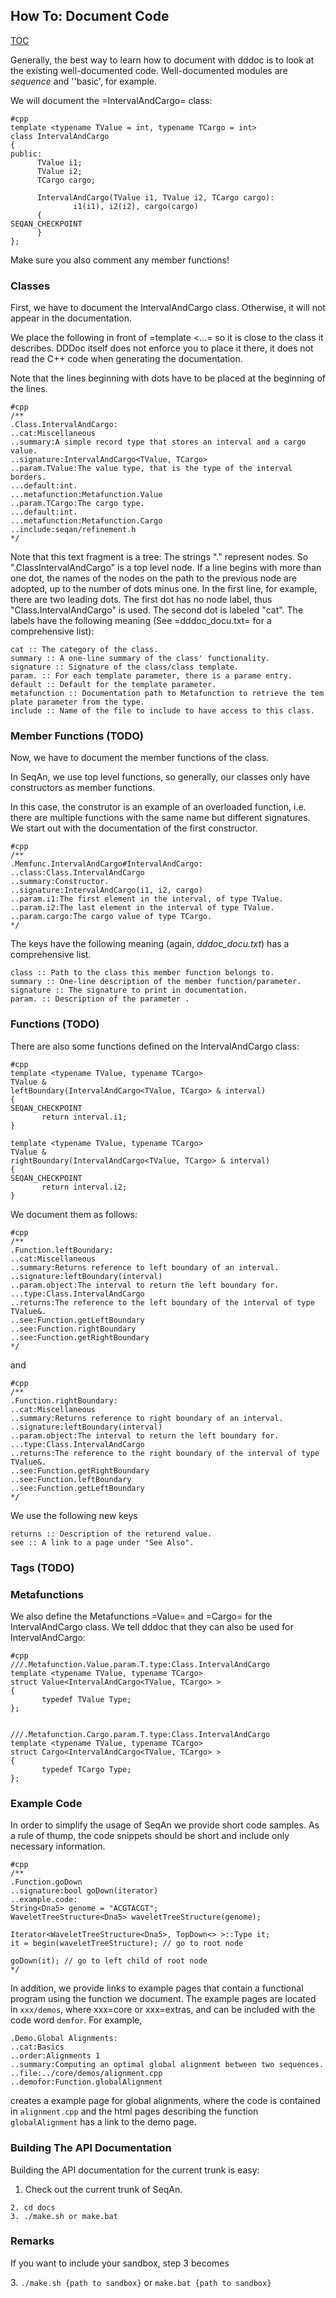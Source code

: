 
== How To: Document Code ==

[[TOC]]

Generally, the best way to learn how to document with dddoc is to look at the existing well-documented code.
Well-documented modules are ''sequence'' and ''basic', for example.

We will document the =IntervalAndCargo= class:

<pre>
#cpp
template <typename TValue = int, typename TCargo = int>
class IntervalAndCargo
{
public:
	  TValue i1;
	  TValue i2;
	  TCargo cargo;

	  IntervalAndCargo(TValue i1, TValue i2, TCargo cargo):
			  i1(i1), i2(i2), cargo(cargo)
	  {
SEQAN_CHECKPOINT
	  }
};
</pre>

Make sure you also comment any member functions!

=== Classes ===

First, we have to document the IntervalAndCargo class.
Otherwise, it will not appear in the documentation.

We place the following in front of =template <...= so it is close to the class it describes.
DDDoc itself does not enforce you to place it there, it does not read the C++ code when generating the documentation.

Note that the lines beginning with dots have to be placed at the beginning of the lines.

<pre>
#cpp
/**
.Class.IntervalAndCargo:
..cat:Miscellaneous
..summary:A simple record type that stores an interval and a cargo value.
..signature:IntervalAndCargo<TValue, TCargo>
..param.TValue:The value type, that is the type of the interval borders.
...default:int.
...metafunction:Metafunction.Value
..param.TCargo:The cargo type.
...default:int.
...metafunction:Metafunction.Cargo
..include:seqan/refinement.h
*/
</pre>

Note that this text fragment is a tree: The strings ".<string>" represent nodes.
So ".ClassIntervalAndCargo" is a top level node.
If a line begins with more than one dot, the names of the nodes on the path to the previous node are adopted, up to the number of dots minus one.
In the first line, for example, there are two leading dots.
The first dot has no node label, thus "Class.IntervalAndCargo" is used.
The second dot is labeled "cat".
The labels have the following meaning (See =dddoc_docu.txt= for a comprehensive list):

 cat :: The category of the class.
 summary :: A one-line summary of the class' functionality.
 signature :: Signature of the class/class template.
 param.<type> :: For each template parameter, there is a parame entry.
 default :: Default for the template parameter.
 metafunction :: Documentation path to Metafunction to retrieve the template parameter from the type.
 include :: Name of the file to include to have access to this class.

=== Member Functions (TODO) ===

Now, we have to document the member functions of the class.

In SeqAn, we use top level functions, so generally, our classes only have constructors as member functions.

In this case, the construtor is an example of an overloaded function, i.e. there are multiple functions with the same name but different signatures.
We start out with the documentation of the first constructor.

<pre>
#cpp
/**
.Memfunc.IntervalAndCargo#IntervalAndCargo:
..class:Class.IntervalAndCargo
..summary:Constructor.
..signature:IntervalAndCargo(i1, i2, cargo)
..param.i1:The first element in the interval, of type TValue.
..param.i2:The last element in the interval of type TValue.
..param.cargo:The cargo value of type TCargo.
*/
</pre>

The keys have the following meaning (again, ''dddoc_docu.txt'') has a comprehensive list.

 class :: Path to the class this member function belongs to.
 summary :: One-line description of the member function/parameter.
 signature :: The signature to print in documentation.
 param.<name> :: Description of the parameter <name>.

=== Functions (TODO) ===

There are also some functions defined on the IntervalAndCargo class:

<pre>
#cpp
template <typename TValue, typename TCargo>
TValue &
leftBoundary(IntervalAndCargo<TValue, TCargo> & interval)
{
SEQAN_CHECKPOINT
	   return interval.i1;
}

template <typename TValue, typename TCargo>
TValue &
rightBoundary(IntervalAndCargo<TValue, TCargo> & interval)
{
SEQAN_CHECKPOINT
	   return interval.i2;
}
</pre>

We document them as follows:

<pre>
#cpp
/**
.Function.leftBoundary:
..cat:Miscellaneous
..summary:Returns reference to left boundary of an interval.
..signature:leftBoundary(interval)
..param.object:The interval to return the left boundary for.
...type:Class.IntervalAndCargo
..returns:The reference to the left boundary of the interval of type TValue&.
..see:Function.getLeftBoundary
..see:Function.rightBoundary
..see:Function.getRightBoundary
*/
</pre>
and
<pre>
#cpp
/**
.Function.rightBoundary:
..cat:Miscellaneous
..summary:Returns reference to right boundary of an interval.
..signature:leftBoundary(interval)
..param.object:The interval to return the left boundary for.
...type:Class.IntervalAndCargo
..returns:The reference to the right boundary of the interval of type TValue&.
..see:Function.getRightBoundary
..see:Function.leftBoundary
..see:Function.getLeftBoundary
*/
</pre>

We use the following new keys

 returns :: Description of the returend value.
 see :: A link to a page under "See Also".

=== Tags (TODO) ===

=== Metafunctions ===

We also define the Metafunctions =Value= and =Cargo= for the IntervalAndCargo class.
We tell dddoc that they can also be used for IntervalAndCargo:

<pre>
#cpp
///.Metafunction.Value.param.T.type:Class.IntervalAndCargo
template <typename TValue, typename TCargo>
struct Value<IntervalAndCargo<TValue, TCargo> >
{
	   typedef TValue Type;
};


///.Metafunction.Cargo.param.T.type:Class.IntervalAndCargo
template <typename TValue, typename TCargo>
struct Cargo<IntervalAndCargo<TValue, TCargo> >
{
	   typedef TCargo Type;
};
</pre>

=== Example Code ===

In order to simplify the usage of SeqAn we provide short code samples. As a rule of thump, the code snippets should be short and include only necessary information.


<pre>
#cpp
/**
.Function.goDown
..signature:bool goDown(iterator)
..example.code:
String<Dna5> genome = "ACGTACGT";
WaveletTreeStructure<Dna5> waveletTreeStructure(genome);

Iterator<WaveletTreeStructure<Dna5>, TopDown<> >::Type it;
it = begin(waveletTreeStructure); // go to root node

goDown(it); // go to left child of root node
*/
</pre>

In addition, we provide links to example pages that contain a functional program using the function we document. The example pages are located in <tt>xxx/demos</tt>, where xxx=core or xxx=extras, and can be included with the code word <tt>demfor</tt>. For example,

<pre>
.Demo.Global Alignments:
..cat:Basics
..order:Alignments 1
..summary:Computing an optimal global alignment between two sequences.
..file:../core/demos/alignment.cpp
..demofor:Function.globalAlignment
</pre>

creates a example page for global alignments, where the code is contained in <tt>alignment.cpp</tt> and the html pages describing the function <tt>globalAlignment</tt> has a link to the demo page.

=== Building The API Documentation ===

Building the API documentation for the current trunk is easy:

#Check out the current trunk of SeqAn.
 2. <tt>cd docs</tt>
 3. <tt>./make.sh</tt> or <tt>make.bat</tt>

=== Remarks ===

If you want to include your sandbox, step 3 becomes

3. <tt>./make.sh {path to sandbox}</tt> or <tt>make.bat {path to sandbox}</tt>



{{TracNotice|{{PAGENAME}}}}